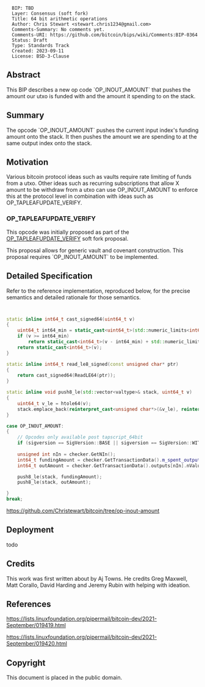 <pre>
  BIP: TBD
  Layer: Consensus (soft fork)
  Title: 64 bit arithmetic operations
  Author: Chris Stewart <stewart.chris1234@gmail.com>
  Comments-Summary: No comments yet.
  Comments-URI: https://github.com/bitcoin/bips/wiki/Comments:BIP-0364
  Status: Draft
  Type: Standards Track
  Created: 2023-09-11
  License: BSD-3-Clause
</pre>

==Abstract==

This BIP describes a new op code `OP_INOUT_AMOUNT` that pushes the
amount our utxo is funded with and the amount it spending to on the stack.

==Summary==
The opcode `OP_INOUT_AMOUNT` pushes the current input index's funding amount onto the stack.
It then pushes the amount we are spending to at the same output index onto the stack.

==Motivation==

Various bitcoin protocol ideas such as vaults require rate limiting of funds from a utxo.
Other ideas such as recurring subscriptions that allow X amount to be withdraw from a utxo
can use OP_INOUT_AMOUNT to enforce this at the protocol level in combination with ideas
such as OP_TAPLEAFUPDATE_VERIFY.

===OP_TAPLEAFUPDATE_VERIFY===

This opcode was initially proposed as part of the [https://lists.linuxfoundation.org/pipermail/bitcoin-dev/2021-September/019419.html OP_TAPLEAFUPDATE_VERIFY] soft fork proposal.

This proposal allows for generic vault and covenant construction. This proposal requires `OP_INOUT_AMOUNT` to be implemented.

==Detailed Specification==

Refer to the reference implementation, reproduced below, for the precise
semantics and detailed rationale for those semantics.

<source lang="cpp">


static inline int64_t cast_signed64(uint64_t v)
{
    uint64_t int64_min = static_cast<uint64_t>(std::numeric_limits<int64_t>::min());
    if (v >= int64_min)
        return static_cast<int64_t>(v - int64_min) + std::numeric_limits<int64_t>::min();
    return static_cast<int64_t>(v);
}

static inline int64_t read_le8_signed(const unsigned char* ptr)
{
    return cast_signed64(ReadLE64(ptr));
}

static inline void push8_le(std::vector<valtype>& stack, uint64_t v)
{
    uint64_t v_le = htole64(v);
    stack.emplace_back(reinterpret_cast<unsigned char*>(&v_le), reinterpret_cast<unsigned char*>(&v_le) + sizeof(v_le));
}

case OP_INOUT_AMOUNT:
{
    // Opcodes only available post tapscript_64bit
    if (sigversion == SigVersion::BASE || sigversion == SigVersion::WITNESS_V0 || sigversion == SigVersion::TAPROOT || sigversion == SigVersion::TAPSCRIPT) return set_error(serror, SCRIPT_ERR_BAD_OPCODE);
            
    unsigned int nIn = checker.GetNIn();
    int64_t fundingAmount = checker.GetTransactionData().m_spent_outputs[nIn].nValue;
    int64_t outAmount = checker.GetTransactionData().outputs[nIn].nValue;

    push8_le(stack, fundingAmount);
    push8_le(stack, outAmount);

}
break;
</source>

https://github.com/Christewart/bitcoin/tree/op-inout-amount

==Deployment==

todo

==Credits==

This work was first written about by Aj Towns. He credits Greg Maxwell, Matt Corallo, David Harding and Jeremy Rubin with helping with ideation.

==References==

https://lists.linuxfoundation.org/pipermail/bitcoin-dev/2021-September/019419.html

https://lists.linuxfoundation.org/pipermail/bitcoin-dev/2021-September/019420.html

==Copyright==

This document is placed in the public domain.


